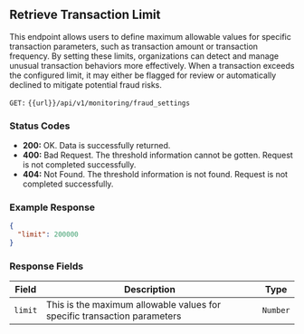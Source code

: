 ## Retrieve Transaction Limit

This endpoint allows users to define maximum allowable values for specific transaction parameters, such as transaction amount or transaction frequency. By setting these limits, organizations can detect and manage unusual transaction behaviors more effectively. When a transaction exceeds the configured limit, it may either be flagged for review or automatically declined to mitigate potential fraud risks.

`GET:` `{{url}}/api/v1/monitoring/fraud_settings`

### Status Codes

- **200:** OK. Data is successfully returned.
- **400:** Bad Request. The threshold information cannot be gotten. Request is not completed successfully.
- **404:** Not Found. The threshold information is not found. Request is not completed successfully.

### Example Response
```json
{
  "limit": 200000
}
```

### Response Fields

| Field             | Description                                                                | Type    |
|-------------------|-----------------------------------------------------------------------------|---------|
| `limit`           | This is the maximum allowable values for specific transaction parameters    | `Number` |